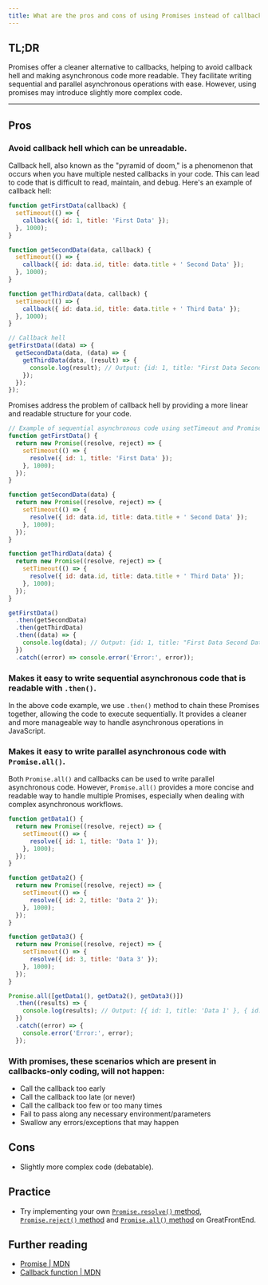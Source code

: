 ```yaml
---
title: What are the pros and cons of using Promises instead of callbacks in JavaScript?
---
```


## TL;DR

Promises offer a cleaner alternative to callbacks, helping to avoid callback hell and making asynchronous code more readable. They facilitate writing sequential and parallel asynchronous operations with ease. However, using promises may introduce slightly more complex code.

---

## Pros

### Avoid callback hell which can be unreadable.

Callback hell, also known as the "pyramid of doom," is a phenomenon that occurs when you have multiple nested callbacks in your code. This can lead to code that is difficult to read, maintain, and debug. Here's an example of callback hell:

```js live
function getFirstData(callback) {
  setTimeout(() => {
    callback({ id: 1, title: 'First Data' });
  }, 1000);
}

function getSecondData(data, callback) {
  setTimeout(() => {
    callback({ id: data.id, title: data.title + ' Second Data' });
  }, 1000);
}

function getThirdData(data, callback) {
  setTimeout(() => {
    callback({ id: data.id, title: data.title + ' Third Data' });
  }, 1000);
}

// Callback hell
getFirstData((data) => {
  getSecondData(data, (data) => {
    getThirdData(data, (result) => {
      console.log(result); // Output: {id: 1, title: "First Data Second Data Third Data"}
    });
  });
});
```

Promises address the problem of callback hell by providing a more linear and readable structure for your code.

```js live
// Example of sequential asynchronous code using setTimeout and Promises
function getFirstData() {
  return new Promise((resolve, reject) => {
    setTimeout(() => {
      resolve({ id: 1, title: 'First Data' });
    }, 1000);
  });
}

function getSecondData(data) {
  return new Promise((resolve, reject) => {
    setTimeout(() => {
      resolve({ id: data.id, title: data.title + ' Second Data' });
    }, 1000);
  });
}

function getThirdData(data) {
  return new Promise((resolve, reject) => {
    setTimeout(() => {
      resolve({ id: data.id, title: data.title + ' Third Data' });
    }, 1000);
  });
}

getFirstData()
  .then(getSecondData)
  .then(getThirdData)
  .then((data) => {
    console.log(data); // Output: {id: 1, title: "First Data Second Data Third Data"}
  })
  .catch((error) => console.error('Error:', error));
```

### Makes it easy to write sequential asynchronous code that is readable with `.then()`.

In the above code example, we use `.then()` method to chain these Promises together, allowing the code to execute sequentially. It provides a cleaner and more manageable way to handle asynchronous operations in JavaScript.

### Makes it easy to write parallel asynchronous code with `Promise.all()`.

Both `Promise.all()` and callbacks can be used to write parallel asynchronous code. However, `Promise.all()` provides a more concise and readable way to handle multiple Promises, especially when dealing with complex asynchronous workflows.

```js live
function getData1() {
  return new Promise((resolve, reject) => {
    setTimeout(() => {
      resolve({ id: 1, title: 'Data 1' });
    }, 1000);
  });
}

function getData2() {
  return new Promise((resolve, reject) => {
    setTimeout(() => {
      resolve({ id: 2, title: 'Data 2' });
    }, 1000);
  });
}

function getData3() {
  return new Promise((resolve, reject) => {
    setTimeout(() => {
      resolve({ id: 3, title: 'Data 3' });
    }, 1000);
  });
}

Promise.all([getData1(), getData2(), getData3()])
  .then((results) => {
    console.log(results); // Output: [{ id: 1, title: 'Data 1' }, { id: 2, title: 'Data 2' }, { id: 3, title: 'Data 3' }]
  })
  .catch((error) => {
    console.error('Error:', error);
  });
```

### With promises, these scenarios which are present in callbacks-only coding, will not happen:

- Call the callback too early
- Call the callback too late (or never)
- Call the callback too few or too many times
- Fail to pass along any necessary environment/parameters
- Swallow any errors/exceptions that may happen

## Cons

- Slightly more complex code (debatable).

## Practice

- Try implementing your own [`Promise.resolve()` method](/questions/javascript/promise-resolve), [`Promise.reject()` method](/questions/javascript/promise-reject) and [`Promise.all()` method](/questions/javascript/promise-all) on GreatFrontEnd.

## Further reading

- [Promise | MDN](https://developer.mozilla.org/en-US/docs/Web/JavaScript/Reference/Global_Objects/Promise)
- [Callback function | MDN](https://developer.mozilla.org/en-US/docs/Glossary/Callback_function)
